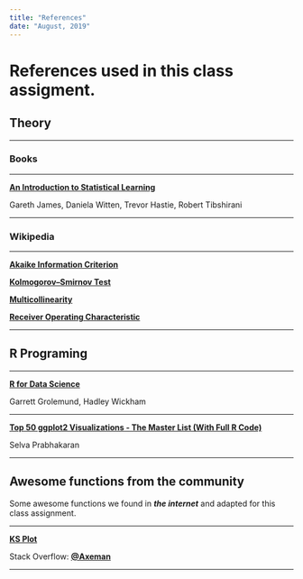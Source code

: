 ```yaml
---
title: "References"
date: "August, 2019"
---
```


# References used in this class assigment.

## Theory

******************************************************

### Books

******************************************************

[**An Introduction to Statistical Learning**](http://faculty.marshall.usc.edu/gareth-james/ISL/ISLR%20Seventh%20Printing.pdf)

Gareth James, Daniela Witten, Trevor Hastie, Robert Tibshirani

******************************************************

### Wikipedia

******************************************************

[**Akaike Information Criterion**](https://en.wikipedia.org/wiki/Akaike_information_criterion)

[**Kolmogorov–Smirnov Test**](https://en.wikipedia.org/wiki/Kolmogorov%E2%80%93Smirnov_test)

[**Multicollinearity**](https://en.wikipedia.org/wiki/Multicollinearity)

[**Receiver Operating Characteristic**](https://en.wikipedia.org/wiki/Receiver_operating_characteristic)

******************************************************

## R Programing
******************************************************

[**R for Data Science**](https://r4ds.had.co.nz/)

Garrett Grolemund, Hadley Wickham

******************************************************

[**Top 50 ggplot2 Visualizations - The Master List (With Full R Code)**](http://r-statistics.co/Top50-Ggplot2-Visualizations-MasterList-R-Code.html)

Selva Prabhakaran

******************************************************

## Awesome functions from the community

Some awesome functions we found in ***the internet*** and adapted for this class assignment.

******************************************************

[**KS Plot**](https://stackoverflow.com/questions/39162178/kolmogorov-smirnov-plot-in-r-ggplot)

Stack Overflow: [**@Axeman**](https://stackoverflow.com/users/4341440/axeman)

******************************************************